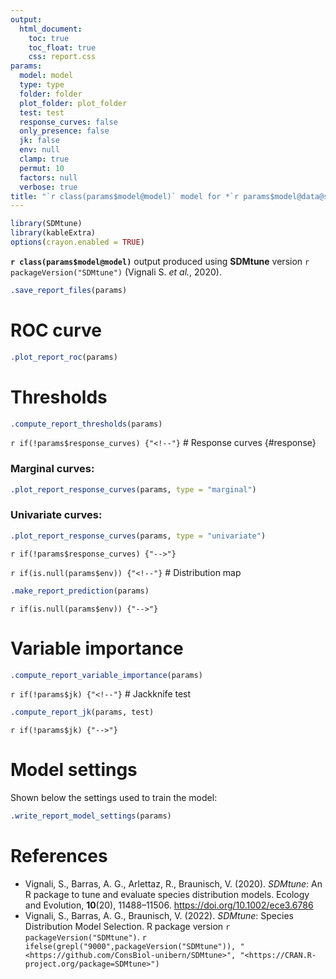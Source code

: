 ```yaml
---
output:
  html_document:
    toc: true
    toc_float: true
    css: report.css
params:
  model: model
  type: type
  folder: folder
  plot_folder: plot_folder
  test: test
  response_curves: false
  only_presence: false
  jk: false
  env: null
  clamp: true
  permut: 10
  factors: null
  verbose: true
title: "`r class(params$model@model)` model for *`r params$model@data@species`*"
---
```


```r
library(SDMtune)
library(kableExtra)
options(crayon.enabled = TRUE)
```

**`r class(params$model@model)`** output produced using **SDMtune** version `r packageVersion("SDMtune")` (Vignali S. *et al.*, 2020).

```r
.save_report_files(params)
```

# ROC curve

```r
.plot_report_roc(params)
```

# Thresholds

```r
.compute_report_thresholds(params)
```

`r if(!params$response_curves) {"<!--"}`
# Response curves {#response}

### Marginal curves:

```r
.plot_report_response_curves(params, type = "marginal")
```

### Univariate curves:

```r
.plot_report_response_curves(params, type = "univariate")
```

`r if(!params$response_curves) {"-->"}`

`r if(is.null(params$env)) {"<!--"}`
# Distribution map

```r
.make_report_prediction(params)
```

`r if(is.null(params$env)) {"-->"}`

# Variable importance

```r
.compute_report_variable_importance(params)
```

`r if(!params$jk) {"<!--"}`
# Jackknife test

```r
.compute_report_jk(params, test)
```

`r if(!params$jk) {"-->"}`

# Model settings

Shown below the settings used to train the model:

```r
.write_report_model_settings(params)
```

# References

- Vignali, S., Barras, A. G., Arlettaz, R., Braunisch, V. (2020). *SDMtune*: An R package to tune and evaluate species distribution models. Ecology and Evolution, **10**(20), 11488–11506. <https://doi.org/10.1002/ece3.6786>
- Vignali, S., Barras, A. G., Braunisch, V. (2022). *SDMtune*: Species Distribution Model Selection. R package version `r packageVersion("SDMtune")`. `r ifelse(grepl("9000",packageVersion("SDMtune")), "<https://github.com/ConsBiol-unibern/SDMtune>", "<https://CRAN.R-project.org/package=SDMtune>")`
